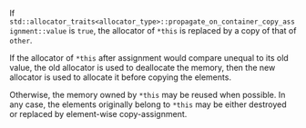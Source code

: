 If `std::allocator_traits<allocator_type>::propagate_on_container_copy_assignment::value` is `true`, the allocator of `*this` is replaced by a copy of that of `other`.

If the allocator of `*this` after assignment would compare unequal to its old value, the old allocator is used to deallocate the memory, then the new allocator is used to allocate it before copying the elements.

Otherwise, the memory owned by `*this` may be reused when possible. In any case, the elements originally belong to `*this` may be either destroyed or replaced by element-wise copy-assignment.
